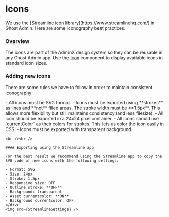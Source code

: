 
<Meta title="Docs / Icons" />

<div className="sb-doc">

# Icons

<p className='excerpt'>We use the [Streamline icon library](https://www.streamlinehq.com/) in Ghost Admin. Here are some iconography best practices.</p>

### Overview
The icons are part of the AdminX design system so they can be reusable in any Ghost Admin app. Use the [Icon](/docs/global-icon--docs) component to display available icons in standard icon sizes.

### Adding new icons

There are some rules we have to follow in order to maintain consistent iconography:

<div className="streamline">
    <div>
    - All icons must be SVG format.
    - Icons must be exported using **strokes** as lines and **not** filled areas. The stroke width must be **1.5px**. This allows more flexibility but still maintains consistency (and less filesize).
    - All icon should be exported in a 24x24 pixel container.
    - All icons should use `currentColor` as their colors for strokes. This lets us color the icon easily in CSS.
    - Icons must be exported with transparent background.

    <br /><br />

    #### Exporting using the Streamline app

    For the best result we recommend using the Streamline app to copy the SVG code of new icons with the following settings:

    - Format: SVG
    - Size: 24px
    - Stroke: 1.5px
    - Responsive size: OFF
    - Outline stroke: **OFF**
    - Background: transparent
    - Asset currentcolor: **ON**
    - Background currentcolor: OFF
    </div>
    <img src={StreamlineSettings} />
</div>

</div>